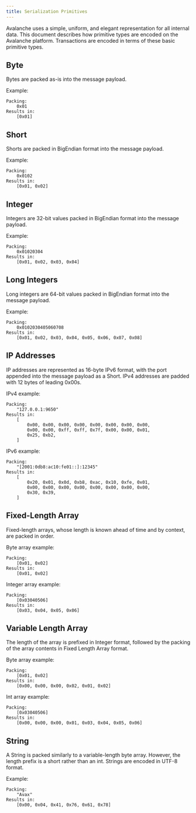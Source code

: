```yaml
---
title: Serialization Primitives
---
```


Avalanche uses a simple, uniform, and elegant representation for all internal data. This document describes how primitive types are encoded on the Avalanche platform. Transactions are encoded in terms of these basic primitive types.

Byte[​](#byte "Direct link to heading")
---------------------------------------

Bytes are packed as-is into the message payload.

Example:

```
Packing:
    0x01
Results in:
    [0x01]
```

Short[​](#short "Direct link to heading")
-----------------------------------------

Shorts are packed in BigEndian format into the message payload.

Example:

```
Packing:
    0x0102
Results in:
    [0x01, 0x02]
```

Integer[​](#integer "Direct link to heading")
---------------------------------------------

Integers are 32-bit values packed in BigEndian format into the message payload.

Example:

```
Packing:
    0x01020304
Results in:
    [0x01, 0x02, 0x03, 0x04]
```

Long Integers[​](#long-integers "Direct link to heading")
---------------------------------------------------------

Long integers are 64-bit values packed in BigEndian format into the message payload.

Example:

```
Packing:
    0x0102030405060708
Results in:
    [0x01, 0x02, 0x03, 0x04, 0x05, 0x06, 0x07, 0x08]
```

IP Addresses[​](#ip-addresses "Direct link to heading")
-------------------------------------------------------

IP addresses are represented as 16-byte IPv6 format, with the port appended into the message payload as a Short. IPv4 addresses are padded with 12 bytes of leading 0x00s.

IPv4 example:

```
Packing:
    "127.0.0.1:9650"
Results in:
    [
        0x00, 0x00, 0x00, 0x00, 0x00, 0x00, 0x00, 0x00,
        0x00, 0x00, 0xff, 0xff, 0x7f, 0x00, 0x00, 0x01,
        0x25, 0xb2,
    ]
```

IPv6 example:

```
Packing:
    "[2001:0db8:ac10:fe01::]:12345"
Results in:
    [
        0x20, 0x01, 0x0d, 0xb8, 0xac, 0x10, 0xfe, 0x01,
        0x00, 0x00, 0x00, 0x00, 0x00, 0x00, 0x00, 0x00,
        0x30, 0x39,
    ]
```

Fixed-Length Array[​](#fixed-length-array "Direct link to heading")
-------------------------------------------------------------------

Fixed-length arrays, whose length is known ahead of time and by context, are packed in order.

Byte array example:

```
Packing:
    [0x01, 0x02]
Results in:
    [0x01, 0x02]
```

Integer array example:

```
Packing:
    [0x03040506]
Results in:
    [0x03, 0x04, 0x05, 0x06]
```

Variable Length Array[​](#variable-length-array "Direct link to heading")
-------------------------------------------------------------------------

The length of the array is prefixed in Integer format, followed by the packing of the array contents in Fixed Length Array format.

Byte array example:

```
Packing:
    [0x01, 0x02]
Results in:
    [0x00, 0x00, 0x00, 0x02, 0x01, 0x02]
```

Int array example:

```
Packing:
    [0x03040506]
Results in:
    [0x00, 0x00, 0x00, 0x01, 0x03, 0x04, 0x05, 0x06]
```

String[​](#string "Direct link to heading")
-------------------------------------------

A String is packed similarly to a variable-length byte array. However, the length prefix is a short rather than an int. Strings are encoded in UTF-8 format.

Example:

```
Packing:
    "Avax"
Results in:
    [0x00, 0x04, 0x41, 0x76, 0x61, 0x78]

```
